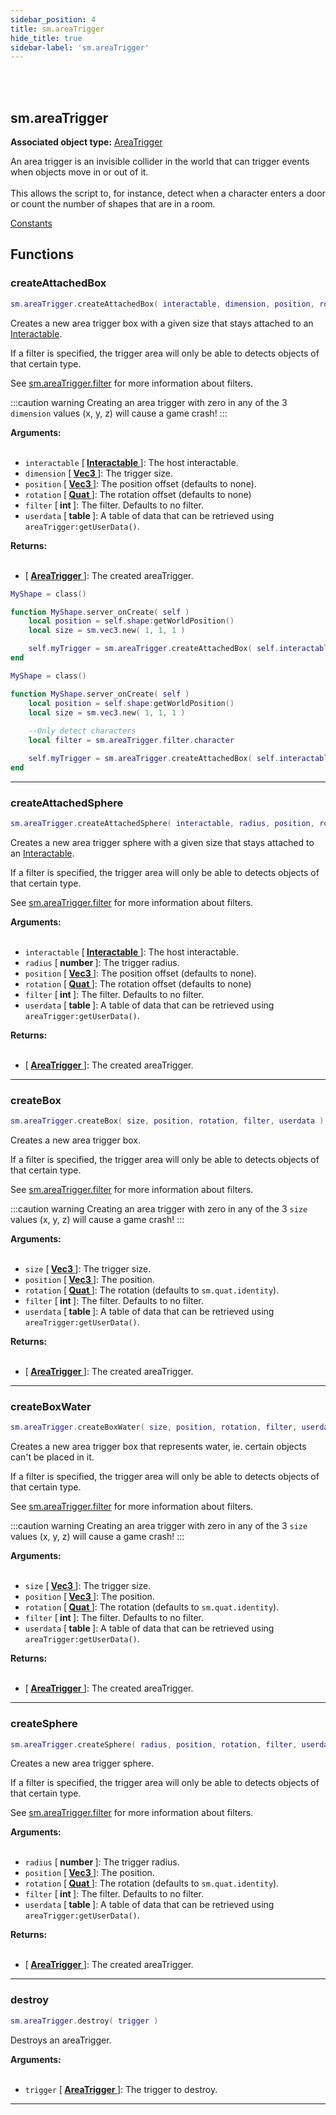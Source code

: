 ```yaml
---
sidebar_position: 4
title: sm.areaTrigger
hide_title: true
sidebar-label: 'sm.areaTrigger'
---
```


<br></br>

## sm.areaTrigger

**Associated object type:** [AreaTrigger](/docs/game_script_env/userdata/AreaTrigger)

An area trigger is an invisible collider in the world that can trigger events when objects move in or out of it. <br></br>
This allows the script to, for instance, detect when a character enters a door or count the number of shapes that are in a room.

[Constants](/docs/game_script_env/Constants#smareatriggerfilter)

## Functions

### createAttachedBox

```lua
sm.areaTrigger.createAttachedBox( interactable, dimension, position, rotation, filter, userdata )
```

Creates a new area trigger box with a given size that stays attached to an [Interactable](/docs/game_script_env/userdata/Interactable).

If a filter is specified, the trigger area will only be able to detects objects of that certain type.

See [sm.areaTrigger.filter](/docs/game_script_env/Constants#smareatriggerfilter) for more information about filters.

:::caution warning
Creating an area trigger with zero in any of the 3 <code>dimension</code> values (x, y, z) will cause a game crash!
:::

<strong>Arguments:</strong> <br></br>

- <code>interactable</code> [<strong> <a href="/docs/game_script_env/userdata/Interactable"> Interactable </a> </strong>]: The host interactable.
- <code>dimension</code> [<strong> <a href="/docs/game_script_env/userdata/Vec3"> Vec3 </a> </strong>]: The trigger size.
- <code>position</code> [<strong> <a href="/docs/game_script_env/userdata/Vec3"> Vec3 </a> </strong>]: The position offset (defaults to none).
- <code>rotation</code> [<strong> <a href="/docs/game_script_env/userdata/Quat"> Quat </a> </strong>]: The rotation offset (defaults to none)
- <code>filter</code> [<strong> int </strong>]: The filter. Defaults to no filter.
- <code>userdata</code> [<strong> table </strong>]: A table of data that can be retrieved using <code>areaTrigger:getUserData()</code>.

<strong>Returns:</strong> <br></br>

- [<strong> <a href="/docs/game_script_env/userdata/AreaTrigger"> AreaTrigger </a> </strong>]: The created areaTrigger.

```lua title="Example Usage"
MyShape = class()

function MyShape.server_onCreate( self )
    local position = self.shape:getWorldPosition()
    local size = sm.vec3.new( 1, 1, 1 )

    self.myTrigger = sm.areaTrigger.createAttachedBox( self.interactable, size )
end
```

```lua title="Example with a filter"
MyShape = class()

function MyShape.server_onCreate( self )
    local position = self.shape:getWorldPosition()
    local size = sm.vec3.new( 1, 1, 1 )
    
    --Only detect characters
    local filter = sm.areaTrigger.filter.character

    self.myTrigger = sm.areaTrigger.createAttachedBox( self.interactable, size, _, _, filter )
end
```

---

### createAttachedSphere

```lua
sm.areaTrigger.createAttachedSphere( interactable, radius, position, rotation, filter, userdata )
```

Creates a new area trigger sphere with a given size that stays attached to an [Interactable](/docs/game_script_env/userdata/Interactable).

If a filter is specified, the trigger area will only be able to detects objects of that certain type.

See [sm.areaTrigger.filter](/docs/game_script_env/Constants#smareatriggerfilter) for more information about filters.

<strong>Arguments:</strong> <br></br>

- <code>interactable</code> [<strong> <a href="/docs/game_script_env/userdata/Interactable"> Interactable </a> </strong>]: The host interactable.
- <code>radius</code> [<strong> number </strong>]: The trigger radius.
- <code>position</code> [<strong> <a href="/docs/game_script_env/userdata/Vec3"> Vec3 </a> </strong>]: The position offset (defaults to none).
- <code>rotation</code> [<strong> <a href="/docs/game_script_env/userdata/Quat"> Quat </a> </strong>]: The rotation offset (defaults to none)
- <code>filter</code> [<strong> int </strong>]: The filter. Defaults to no filter.
- <code>userdata</code> [<strong> table </strong>]: A table of data that can be retrieved using <code>areaTrigger:getUserData()</code>.

<strong>Returns:</strong> <br></br>

- [<strong> <a href="/docs/game_script_env/userdata/AreaTrigger"> AreaTrigger </a> </strong>]: The created areaTrigger.

---

### createBox

```lua
sm.areaTrigger.createBox( size, position, rotation, filter, userdata )
```

Creates a new area trigger box.

If a filter is specified, the trigger area will only be able to detects objects of that certain type.

See [sm.areaTrigger.filter](/docs/game_script_env/Constants#smareatriggerfilter) for more information about filters.

:::caution warning
Creating an area trigger with zero in any of the 3 <code>size</code> values (x, y, z) will cause a game crash!
:::

<strong>Arguments:</strong> <br></br>

- <code>size</code> [<strong> <a href="/docs/game_script_env/userdata/Vec3"> Vec3 </a> </strong>]: The trigger size.
- <code>position</code> [<strong> <a href="/docs/game_script_env/userdata/Vec3"> Vec3 </a> </strong>]: The position.
- <code>rotation</code> [<strong> <a href="/docs/game_script_env/userdata/Quat"> Quat </a> </strong>]: The rotation (defaults to <code>sm.quat.identity</code>).
- <code>filter</code> [<strong> int </strong>]: The filter. Defaults to no filter.
- <code>userdata</code> [<strong> table </strong>]: A table of data that can be retrieved using <code>areaTrigger:getUserData()</code>.

<strong>Returns:</strong> <br></br>

- [<strong> <a href="/docs/game_script_env/userdata/AreaTrigger"> AreaTrigger </a> </strong>]: The created areaTrigger.

---

### createBoxWater

```lua
sm.areaTrigger.createBoxWater( size, position, rotation, filter, userdata )
```

Creates a new area trigger box that represents water, ie. certain objects can't be placed in it.

If a filter is specified, the trigger area will only be able to detects objects of that certain type.

See [sm.areaTrigger.filter](/docs/game_script_env/Constants#smareatriggerfilter) for more information about filters.

:::caution warning
Creating an area trigger with zero in any of the 3 <code>size</code> values (x, y, z) will cause a game crash!
:::

<strong>Arguments:</strong> <br></br>

- <code>size</code> [<strong> <a href="/docs/game_script_env/userdata/Vec3"> Vec3 </a> </strong>]: The trigger size.
- <code>position</code> [<strong> <a href="/docs/game_script_env/userdata/Vec3"> Vec3 </a> </strong>]: The position.
- <code>rotation</code> [<strong> <a href="/docs/game_script_env/userdata/Quat"> Quat </a> </strong>]: The rotation (defaults to <code>sm.quat.identity</code>).
- <code>filter</code> [<strong> int </strong>]: The filter. Defaults to no filter.
- <code>userdata</code> [<strong> table </strong>]: A table of data that can be retrieved using <code>areaTrigger:getUserData()</code>.

<strong>Returns:</strong> <br></br>

- [<strong> <a href="/docs/game_script_env/userdata/AreaTrigger"> AreaTrigger </a> </strong>]: The created areaTrigger.

---

### createSphere

```lua
sm.areaTrigger.createSphere( radius, position, rotation, filter, userdata )
```

Creates a new area trigger sphere.

If a filter is specified, the trigger area will only be able to detects objects of that certain type.

See [sm.areaTrigger.filter](/docs/game_script_env/Constants#smareatriggerfilter) for more information about filters.

<strong>Arguments:</strong> <br></br>

- <code>radius</code> [<strong> number </strong>]: The trigger radius.
- <code>position</code> [<strong> <a href="/docs/game_script_env/userdata/Vec3"> Vec3 </a> </strong>]: The position.
- <code>rotation</code> [<strong> <a href="/docs/game_script_env/userdata/Quat"> Quat </a> </strong>]: The rotation (defaults to <code>sm.quat.identity</code>).
- <code>filter</code> [<strong> int </strong>]: The filter. Defaults to no filter.
- <code>userdata</code> [<strong> table </strong>]: A table of data that can be retrieved using <code>areaTrigger:getUserData()</code>.

<strong>Returns:</strong> <br></br>

- [<strong> <a href="/docs/game_script_env/userdata/AreaTrigger"> AreaTrigger </a> </strong>]: The created areaTrigger.

---

### destroy

```lua
sm.areaTrigger.destroy( trigger )
```

Destroys an areaTrigger.

<strong>Arguments:</strong> <br></br>

- <code>trigger</code> [<strong> <a href="/docs/game_script_env/userdata/AreaTrigger"> AreaTrigger </a> </strong>]: The trigger to destroy.

---